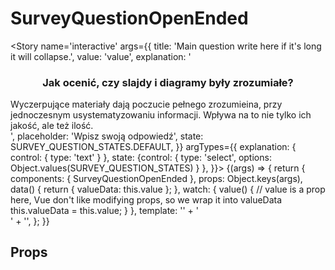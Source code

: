 
<Meta title='atoms/SurveyQuestionOpenEnded' component={SurveyQuestionOpenEnded} />

# SurveyQuestionOpenEnded

<Story name='interactive'
	   args={{
		   title: 'Main question write here if it\'s long it will collapse.',
		   value: 'value',
		   explanation: '<h3 class="-headlineL -textRegular" style="text-align: center; margin-bottom: 16px;">Jak ocenić, czy slajdy i diagramy były zrozumiałe?</h3><div>Wyczerpujące materiały dają poczucie pełnego zrozumieina, przy jednoczesnym usystematyzowaniu informacji. Wpływa na to nie tylko ich jakość, ale też ilość.</div>',
		   placeholder: 'Wpisz swoją odpowiedź',
		   state: SURVEY_QUESTION_STATES.DEFAULT,
	   }}
	   argTypes={{
		   explanation: { control: { type: 'text' } },
		   state: {control: { type: 'select', options: Object.values(SURVEY_QUESTION_STATES) } },
	   }}>
	{(args) => {
		return {
			components: { SurveyQuestionOpenEnded },
			props: Object.keys(args),
			data() {
				return { valueData: this.value };
			},
			watch: {
				value() {
					// value is a prop here, Vue don't like modifying props, so we wrap it into valueData
					this.valueData = this.value;
				}
			},
			template: '<survey-question-open-ended  :title="title" v-model="valueData" :state="state" :placeholder="placeholder">' +
				'<div v-if="explanation" slot="explanation" v-html="explanation" />' +
				'</survey-question-open-ended>',
		};
	}}
</Story>

## Props

<Props of={SurveyQuestionOpenEnded} />